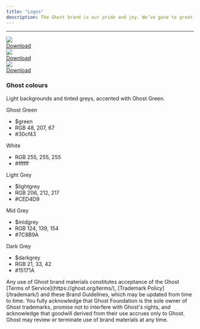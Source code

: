 ```yaml
---
title: "Logos"
description: The Ghost brand is our pride and joy. We’ve gone to great lengths to make it as beautiful as possible, so we care a great deal about keeping it that way! These guidelines provide all of our official assets and styles, along with details of how to correctly use them.
---
```


***

<Frame>
  <img src="/images/ed2eeb2c-ghost-logo-dark.png" />
</Frame>
<div className='mt-2 mb-8'>
  <a href="/images/ed2eeb2c-ghost-logo-dark.png" download="ghost-logo-dark.png">Download</a>
</div>

<Frame>
  <img src="/images/74e0ffae-ghost-logo-orb.png" />
</Frame>
<div className='mt-2 mb-8'>
  <a href="/images/74e0ffae-ghost-logo-orb.png" download="ghost-logo-orb.png">Download</a>
</div>

<Frame>
  <img src="/images/3715a5ca-ghost-logo-light.png" />
</Frame>
<div className='mt-2 mb-8'>
  <a href="/images/3715a5ca-ghost-logo-light.png" download="ghost-logo-light.png">Download</a>
</div>

### Ghost colours

Light backgrounds and tinted greys, accented with Ghost Green.

Ghost Green

* \$green
* RGB 48, 207, 67
* \#30cf43

White

* RGB 255, 255, 255
* \#ffffff

Light Grey

* \$lightgrey
* RGB 206, 212, 217
* \#CED4D9

Mid Grey

* \$midgrey
* RGB 124, 139, 154
* \#7C8B9A

Dark Grey

* \$darkgrey
* RGB 21, 33, 42
* \#15171A

<Card horizontal icon="file-lines">
  Any use of Ghost brand materials constitutes acceptance of the Ghost [Terms of Service](https://ghost.org/terms/), [Trademark Policy](/trademark/) and these Brand Guidelines, which may be updated from time to time. You fully acknowledge that Ghost Foundation is the sole owner of Ghost trademarks, promise not to interfere with Ghost's rights, and acknowledge that goodwill derived from their use accrues only to Ghost. Ghost may review or terminate use of brand materials at any time.
</Card>
